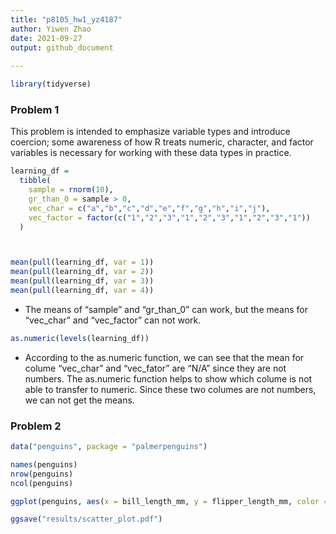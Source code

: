 ```yaml
---
title: "p8105_hw1_yz4187"
author: Yiwen Zhao
date: 2021-09-27
output: github_document
    
---
```


```r
library(tidyverse)
```

### Problem 1

This problem is intended to emphasize variable types and introduce coercion; some awareness of how R treats numeric, character, and factor variables is necessary for working with these data types in practice.

```r
learning_df = 
  tibble(
    sample = rnorm(10),
    gr_than_0 = sample > 0,
    vec_char = c("a","b","c","d","e","f","g","h","i","j"),
    vec_factor = factor(c("1","2","3","1","2","3","1","2","3","1"))
  )



mean(pull(learning_df, var = 1))
mean(pull(learning_df, var = 2))
mean(pull(learning_df, var = 3))
mean(pull(learning_df, var = 4))
```
* The means of "sample" and "gr_than_0" can work, but the means for "vec_char" and "vec_factor" can not work.
```r
as.numeric(levels(learning_df))
```
* According to the as.numeric function, we can see that the mean for colume "vec_char" and "vec_fator" are "N/A" since they are not numbers. The as.numeric function helps to show which colume is not able to transfer to numeric. Since these two columes are not numbers, we can not get the means.


### Problem 2
```r
data("penguins", package = "palmerpenguins")

names(penguins)
nrow(penguins)
ncol(penguins)

ggplot(penguins, aes(x = bill_length_mm, y = flipper_length_mm, color = species)) + geom_point()

ggsave("results/scatter_plot.pdf")
```



